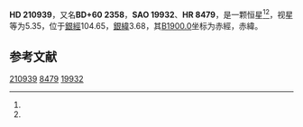 {{Starbox begin
| name = HD 210939
}}
{{Starbox observe
| epoch = [[J2000.0|J2000.0]]
| constell = {{星座名待查}}<ref name=SIMBAD>{{cite web
 | url=http://simbad.u-strasbg.fr/simbad/sim-id?Ident=HR+8479
 | title=Pulsating variable Star
 | publisher=Centre de Données astronomiques de Strasbourg
 | work=SIMBAD
 | accessdate=2012-07-13
 | archive-date=2016-03-17
 | archive-url=https://web.archive.org/web/20160317001101/http://simbad.u-strasbg.fr/simbad/sim-id?Ident=HR+8479
 | dead-url=no
 }}</ref><ref name=DATA>{{cite web
 | url=http://vizier.u-strasbg.fr/viz-bin/VizieR-5?-out.add=.&-source=5050&-corr=PK=HR&-out.max=9999&HR=8479
 | title=VizieR Detailed Page
 | accessdate=2012-07-13
 | archive-date=2016-03-04
 | archive-url=https://web.archive.org/web/20160304235426/http://vizier.u-strasbg.fr/viz-bin/VizieR-5?-out.add=.&-source=5050&-corr=PK=HR&-out.max=9999&HR=8479
 | dead-url=no
 }}</ref>
| 星官 = 
| ra = {{RA|22|12|1.9}}<ref name=SIMBAD /><ref name=DATA />
| dec = {{DEC|+60|45|34}}<ref name=SIMBAD /><ref name=DATA />
| appmag_v = 5.35<ref name=SIMBAD /><ref name=DATA />
}}
{{Starbox character
| class = K1III<ref name=SIMBAD /><ref name=DATA />
| b-v = 1.17<ref name=SIMBAD /><ref name=DATA />
| u-b = 1.15<ref name=SIMBAD /><ref name=DATA />
| r-i = <ref name=SIMBAD /><ref name=DATA />
| variable = 
}}
{{Starbox astrometry
| radial_v = 1.15
| prop_mo_ra = -3
| parallax = 
| p_error = 
}}
{{Starbox catalog
| names =BD+60 2358，[[SAO星表|SAO]] 19932，[[HD星表|HD]] 210939，[[HR星表|HR]] 8479}}
{{Starbox reference |Simbad=HR+8479}}
{{Starbox end}}

'''HD 210939'''，又名'''BD+60 2358'''，'''SAO 19932'''、'''HR 8479'''，是一颗恒星<ref name=SIMBAD /><ref name=DATA />，视星等为5.35，位于[[銀道座標系|銀經]]104.65，[[銀道座標系|銀緯]]3.68，其[[B1900.0|B1900.0]]坐标为赤經{{RA|22|8|43.4}}，赤緯{{DEC|+60|3.68|52}}。

== 参考文献 ==
{{reflist}}

{{star-stub}}

[[Category:HD和HDE天體|210939]]
[[Category:HR天體|8479]]
[[Category:SAO天體|19932]]